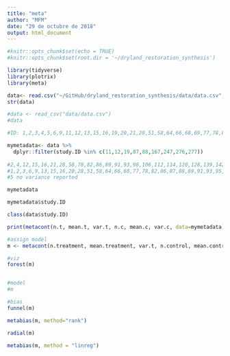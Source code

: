 ```yaml
---
title: "meta"
author: "MFM"
date: "29 de octubre de 2018"
output: html_document
---
```


```r
#knitr::opts_chunk$set(echo = TRUE)
#knitr::opts_chunk$set(root.dir = '~/dryland_restoration_synthesis')
```

```r

library(tidyverse)
library(plotrix)
library(meta)

```

```r
data<- read.csv("~/GitHub/dryland_restoration_synthesis/data/data.csv", header= T, sep= ",",dec = ".", na.strings = "NA")
str(data)

#data <- read_csv("data/data.csv")
#data
```

```r

#ID: 1,2,3,4,5,6,9,11,12,13,15,16,19,20,21,28,51,58,64,66,68,69,77,78,82,86,87,88,89,91,93,95,98,104,106,109,111,112,114,120,121,128,135,139,142,147,154,167,188,206,209,210,214,239,242,247,256,276,277,278 articles with data extracted

mymetadata<- data %>% 
  dplyr::filter(study.ID %in% c(11,12,19,87,88,167,247,276,277))  
  
#2,4,12,15,16,21,28,58,78,82,86,89,91,93,98,106,112,114,120,128,139,142,154,167,188,209,214,242,no control
#1,2,3,6,9,13,15,16,20,28,51,58,64,66,68,77,78,82,86,87,88,89,91,93,95,98,104,112,114,128,135,142,147,154,206,210,214,256 std error
#5 no variance reported

mymetadata

mymetadata$study.ID

class(data$study.ID)
```


```r


print(metacont(n.t, mean.t, var.t, n.c, mean.c, var.c, data=mymetadata), digits=2)

#assign model
m <- metacont(n.treatment, mean.treatment, var.t, n.control, mean.control, var.c, studlab = ID, data=mymetadata)

#viz
forest(m)


#model
#m

```

```r

#bias
funnel(m)
```

```r

metabias(m, method="rank") 
```

```r
radial(m) 
```
```r
metabias(m, method = "linreg")
```


